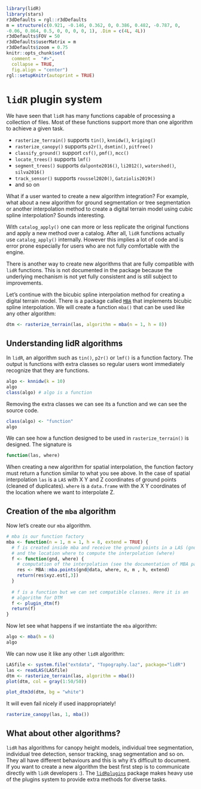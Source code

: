 ```r
library(lidR)
library(stars)
r3dDefaults = rgl::r3dDefaults
m = structure(c(0.921, -0.146, 0.362, 0, 0.386, 0.482, -0.787, 0, 
-0.06, 0.864, 0.5, 0, 0, 0, 0, 1), .Dim = c(4L, 4L))
r3dDefaults$FOV = 50
r3dDefaults$userMatrix = m
r3dDefaults$zoom = 0.75
knitr::opts_chunk$set(
  comment =  "#>", 
  collapse = TRUE,
  fig.align = "center")
rgl::setupKnitr(autoprint = TRUE)
```

# `lidR` plugin system {#sec-plugins}

We have seen that `lidR` has many functions capable of processing a collection of files. Most of these functions support more than one algorithm to achieve a given task.

-   `rasterize_terrain()` supports `tin()`, `knnidw()`, `kriging()`
-   `rasterize_canopy()` supports `p2r()`, `dsmtin()`, `pitfree()`
-   `classify_ground()` support `csf()`, `pmf()`, `mcc()`
-   `locate_trees()` supports `lmf()`
-   `segment_trees()` supports `dalponte2016()`, `li2012()`, `watershed()`, `silva2016()`
-   `track_sensor()` supports `roussel2020()`, `Gatziolis2019()`
-   and so on

What if a user wanted to create a new algorithm integration? For example, what about a new algorithm for ground segmentation or tree segmentation or another interpolation method to create a digital terrain model using cubic spline interpolation? Sounds interesting.

With `catalog_apply()` one can more or less replicate the original functions and apply a new method over a catalog. After all, `lidR` functions actually use `catalog_apply()` internally. However this implies a lot of code and is error prone especially for users who are not fully comfortable with the engine.

There is another way to create new algorithms that are fully compatible with `lidR` functions. This is not documented in the package because the underlying mechanism is not yet fully consistent and is still subject to improvements.

Let's continue with the bicubic spline interpolation method for creating a digital terrain model. There is a package called [`MBA`](https://CRAN.R-project.org/package=MBA) that implements bicubic spline interpolation. We will create a function `mba()` that can be used like any other algorithm:

``` r
dtm <- rasterize_terrain(las, algorithm = mba(n = 1, h = 8))
```

## Understanding lidR algorithms {#sec-plugin-system}

In `lidR`, an algorithm such as `tin()`, `p2r()` or `lmf()` is a function factory. The output is functions with extra classes so regular users wont immediately recognize that they are functions.

```r
algo <- knnidw(k = 10)
algo
class(algo) # algo is a function
```

Removing the extra classes we can see its a function and we can see the source code.

```r
class(algo) <- "function"
algo
```

We can see how a function designed to be used in `rasterize_terrain()` is designed. The signature is

``` r
function(las, where)
```

When creating a new algorithm for spatial interpolation, the function factory must return a function similar to what you see above. In the case of spatial interpolation `las` is a `LAS` with X Y and Z coordinates of ground points (cleaned of duplicates). `where` is a `data.frame` with the X Y coordinates of the location where we want to interpolate Z.

## Creation of the `mba` algorithm {#sec-plugin-creation}

Now let's create our `mba` algorithm.

```r
# mba is our function factory
mba <- function(n = 1, m = 1, h = 8, extend = TRUE) {
  # f is created inside mba and receive the ground points in a LAS (gnd)
  # and the location where to compute the interpolation (where) 
  f <- function(gnd, where) {
    # computation of the interpolation (see the documentation of MBA package)
    res <- MBA::mba.points(gnd@data, where, n, m , h, extend)
    return(res$xyz.est[,3])
  }
  
  # f is a function but we can set compatible classes. Here it is an
  # algorithm for DTM 
  f <- plugin_dtm(f)
  return(f)
}
```

Now let see what happens if we instantiate the `mba` algorithm:

```r
algo <- mba(h = 6)
algo
```

We can now use it like any other `lidR` algorithm:

```r
LASfile <- system.file("extdata", "Topography.laz", package="lidR")
las <- readLAS(LASfile)
dtm <- rasterize_terrain(las, algorithm = mba())
plot(dtm, col = gray(1:50/50))
```

```r
plot_dtm3d(dtm, bg = "white")
```

It will even fail nicely if used inappropriately!

```r
rasterize_canopy(las, 1, mba())
```

## What about other algorithms? {#sec-plugin-extensions}

`lidR` has algorithms for canopy height models, individual tree segmentation, individual tree detection, sensor tracking, snag segmentation and so on. They all have different behaviours and this is why it's difficult to document. If you want to create a new algorithm the best first step is to communicate directly with `lidR` developers :). The [`lidRplugins`](https://github.com/Jean-Romain/lidRplugins) package makes heavy use of the plugins system to provide extra methods for diverse tasks.
